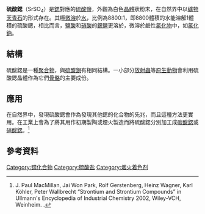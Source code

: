 {{chembox
| verifiedrevid = 402676187
| Reference = <ref name="hand">
{{Cite book|last = Lide|first = David R.|year = 1998|title = Handbook of Chemistry and Physics| edition = 87|place = Boca Raton, FL|publisher = CRC Press|isbn = 0849305942|pages = 4–87; 1364}}</ref>
|   ImageFile = Barite-unit-cell-3D-vdW.png
|   ImageSize = 120px
| IUPACName = Strontium sulfate
| OtherNames = [[天青石|天青石]]
| Section1 = {{Chembox Identifiers
| ChemSpiderID_Ref = {{chemspidercite|correct|chemspider}}
| ChemSpiderID = 2341151
| InChI = 1/H2O4S.Sr/c1-5(2,3)4;/h(H2,1,2,3,4);/q;+2/p-2
| InChIKey = UBXAKNTVXQMEAG-NUQVWONBAV
| SMILES = [Sr+2].[O-]S([O-])(=O)=O
| StdInChI_Ref = {{stdinchicite|correct|chemspider}}
| StdInChI = 1S/H2O4S.Sr/c1-5(2,3)4;/h(H2,1,2,3,4);/q;+2/p-2
| StdInChIKey_Ref = {{stdinchicite|correct|chemspider}}
| StdInChIKey = UBXAKNTVXQMEAG-UHFFFAOYSA-L
| CASNo = 7759-02-6
| CASNo_Ref = {{cascite|correct|CAS}}
| PubChem = 3084026
}}
| Section2 = {{Chembox Properties
| Formula = SrSO<sub>4</sub>
| MolarMass = 183.68 
| Appearance = 白色[[斜方晶系|斜方晶體]]
| Density = 3.96 g/cm<sup>3</sup>
| Odor = 
| MeltingPt = 1606°C
| BoilingPt = 
| Solubility = 0.0135 g/100 mL (25 °C) <br> 0.014 g/100 mL (30 °C)
| SolubleOther = 不溶於[[乙醇|乙醇]]，[[鹼|鹼]] <br> 微溶於[[酸|酸]]
| SolubilityProduct = 3.44 x 10<sup>-7</sup>
| RefractIndex = 1.622 <ref>{{cite book|last =Patnaik|first=Pradyot|year=2003|title=Handbook of Inorganic Chemical Compounds |publisher=McGraw-Hill|pages=560–576|isbn =0070494398|url=http://books.google.com/?id=Xqj-TTzkvTEC|accessdate=2009-06-06}}</ref>
}}
|Section3 = {{Chembox Structure
|   CrystalStruct = [[斜方晶系|斜方晶系]]，[[皮尔逊符号|oP24]]
|   SpaceGroup = Pnma，No. 62 <ref>{{cite journal|last1=Krystek|title=Lattice Parameters of (BaxSr100-x)SO4 Doped with Europium|first1=M.|author8 = Krystek M.|doi=10.1002/pssa.2210540256|journal=Physica Status Solidi (a)|volume=54|year=1979|page=K133}}</ref>
}}
| Section4 = {{Chembox Thermochemistry
| DeltaHf = -1453.1 kJ·mol<sup>-1</sup>
| DeltaHc = 
| Entropy = 117.0 J·mol<sup>-1</sup>·K<sup>-1</sup>
| HeatCapacity = 
}}
| Section7 = {{Chembox Hazards
| ExternalMSDS = [http://www.bariumchemicals.com/Products/MSDS_Printview.asp?MSDSid=51 External MSDS data]
| EUIndex = 沒列出
| EUClass = 
| RPhrases = 
| SPhrases = 
| NFPA-H = 
| NFPA-F = 
| NFPA-R = 
| NFPA-O = 
| FlashPt = 不可燃
| PEL = 
}}
| Section8 = {{Chembox Related
| OtherAnions = [[氯化鍶|氯化鍶]]<br/>[[氧化鍶|氧化鍶]]
| OtherCations = [[硫酸鈹|硫酸鈹]]<br/>[[硫酸鎂|硫酸鎂]]<br/>[[硫酸鈣|硫酸鈣]]<br/>[[硫酸鋇|硫酸鋇]]
| OtherFunctn = 
| Function = 
| OtherCpds = 
}}
}}
'''硫酸鍶'''（SrSO<sub>4</sub>）是[[鍶|鍶]]對應的[[硫酸鹽|硫酸鹽]]，外觀為白色[[晶體|晶體]]狀粉末，在自然界中以[[礦物|礦物]][[天青石|天青石]]的形式存在。其極[[微溶|微溶]]於[[水|水]]，比例為8800:1，即8800體積的水能溶解1體積的硫酸鍶，相比而言，[[鹽酸|鹽酸]]和[[硝酸|硝酸]]的[[鍶鹽|鍶鹽]]更溶於，微溶於鹼性[[氯化物|氯化物]]中，如[[氯化鈉|氯化鈉]]。

==結構==
硫酸鍶是一種[[聚合物|聚合物]]，與[[硫酸钡|硫酸鋇]]有相同結構。一小部分[[放射蟲|放射蟲]]等[[原生動物|原生動物]]會利用硫酸鍶晶體作為它們[[骨骼|骨骼]]的主要成份。

==應用==
在自然界中，發現硫酸鍶會作為發現其他鍶的化合物的先兆，而且這種方法更實用。在工業上會為了將其用作初期製陶或煙火製造而將硫酸鍶分別加工成[[碳酸鍶|碳酸鍶]]或[[硝酸鍶|硝酸鍶]]。<ref>J. Paul MacMillan, Jai Won Park, Rolf Gerstenberg, Heinz Wagner, Karl Köhler, Peter Wallbrecht  “Strontium and Strontium Compounds” in Ullmann's Encyclopedia of Industrial Chemistry 2002, Wiley-VCH, Weinheim. {{DOI|10.1002/14356007.a25_321}}.</ref>

==參考資料==
{{reflist}}

{{鍶化合物}}
{{硫酸盐}}
{{Authority control}}
[[Category:锶化合物|Category:锶化合物]]
[[Category:硫酸盐|Category:硫酸盐]]
[[Category:烟火着色剂|Category:烟火着色剂]]